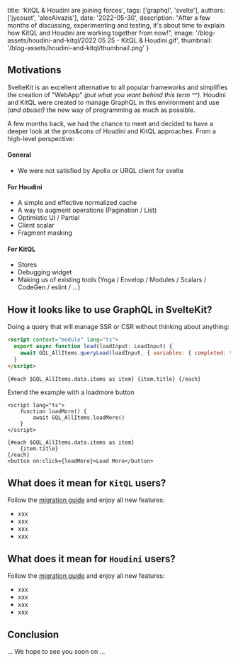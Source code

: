 
  title: 'KitQL & Houdini are joining forces',
  tags: ['graphql', 'svelte'],
  authors: ['jycouet', 'alecAivazis'],
  date: '2022-05-30',
  description:
    "After a few months of discussing, experimenting and testing, it's about time to explain how KitQL and Houdini are working together from now!",
  image: '/blog-assets/houdini-and-kitql/2022 05 25 - KitQL & Houdini.gif',
  thumbnail: '/blog-assets/houdini-and-kitql/thumbnail.png'
}


## Motivations

SvelteKit is an excellent alternative to all popular frameworks and simplifies the creation of "WebApp" _(put what you want behind this term ^^)_. Houdini and KitQL were created to manage GraphQL in this environment and use _(and abuse!)_ the new way of programming as much as possible.

A few months back, we had the chance to meet and decided to have a deeper look at the pros&cons of Houdini and KitQL approaches. From a high-level perspective:

#### General

- We were not satisfied by Apollo or URQL client for svelte

#### For Houdini

- A simple and effective normalized cache
- A way to augment operations (Pagination / List)
- Optimistic UI / Partial
- Client scalar
- Fragment masking

#### For KitQL

- Stores
- Debugging widget
- Making us of existing tools (Yoga / Envelop / Modules / Scalars / CodeGen / eslint / ...)

## How it looks like to use GraphQL in SvelteKit?

Doing a query that will manage SSR or CSR without thinking about anything:

```html
<script context="module" lang="ts">
  export async function load(loadInput: LoadInput) {
    await GQL_AllItems.queryLoad(loadInput, { variables: { completed: true } })
  }
</script>

{#each $GQL_AllItems.data.items as item} {item.title} {/each}
```

Extend the example with a loadmore button

```
<script lang="ts">
    function loadMore() {
        await GQL_AllItems.loadMore()
    }
</script>

{#each $GQL_AllItems.data.items as item}
    {item.title}
{/each}
<button on:click={loadMore}>Load More</button>
```

## What does it mean for `KitQL` users?

Follow the [migration guide]() and enjoy all new features:

- xxx
- xxx
- xxx
- xxx

## What does it mean for `Houdini` users?

Follow the [migration guide]() and enjoy all new features:

- xxx
- xxx
- xxx
- xxx

## Conclusion

... We hope to see you soon on ...

